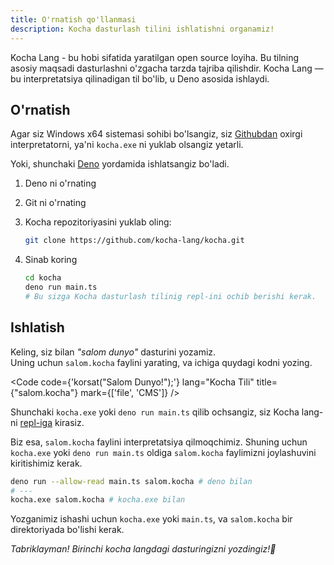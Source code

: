 ```yaml
---
title: O'rnatish qo'llanmasi
description: Kocha dasturlash tilini ishlatishni organamiz!
---
```


Kocha Lang - bu hobi sifatida yaratilgan open source loyiha. Bu tilning asosiy maqsadi dasturlashni o'zgacha tarzda tajriba qilishdir.
Kocha Lang — bu interpretatsiya qilinadigan til bo'lib, u Deno asosida ishlaydi.


## O'rnatish

Agar siz Windows x64 sistemasi sohibi bo'lsangiz, siz [Githubdan](https://github.com/kocha-lang/kocha)
oxirgi interpretatorni, ya'ni `kocha.exe` ni yuklab olsangiz yetarli.

Yoki, shunchaki [Deno](https://deno.com/) yordamida ishlatsangiz bo'ladi.


<Steps>

1. Deno ni o'rnating

2. Git ni o'rnating


3. Kocha repozitoriyasini yuklab oling:
   
   ```bash
   git clone https://github.com/kocha-lang/kocha.git
   ```

4. Sinab koring

   ```bash
   cd kocha
   deno run main.ts
   # Bu sizga Kocha dasturlash tilinig repl-ini ochib berishi kerak.
   ```

</Steps>


## Ishlatish
Keling, siz bilan *"salom dunyo"* dasturini yozamiz. \
Uning uchun `salom.kocha` faylini yarating, va ichiga quydagi kodni yozing.


<Code code={'korsat("Salom Dunyo!");'} lang="Kocha Tili" title={"salom.kocha"} mark={['file', 'CMS']} />

Shunchaki `kocha.exe` yoki `deno run main.ts` qilib ochsangiz, siz Kocha lang-ni
[repl-iga](https://en.wikipedia.org/wiki/Read%E2%80%93eval%E2%80%93print_loop) kirasiz.

Biz esa, `salom.kocha` faylini interpretatsiya qilmoqchimiz. 
Shuning uchun `kocha.exe` yoki `deno run main.ts` oldiga `salom.kocha` faylimizni joylashuvini kiritishimiz kerak.

```bash
deno run --allow-read main.ts salom.kocha # deno bilan
# ---
kocha.exe salom.kocha # kocha.exe bilan
```
Yozganimiz ishashi uchun `kocha.exe` yoki `main.ts`, va `salom.kocha` bir direktoriyada bo'lishi kerak.

*Tabriklayman! Birinchi kocha langdagi dasturingizni yozdingiz!🎉*
